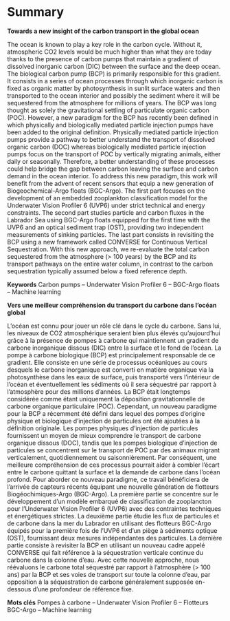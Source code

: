 # Summary {.unnumbered}

**Towards a new insight of the carbon transport in the global ocean**

The ocean is known to play a key role in the carbon cycle. Without it, atmospheric CO2 levels would be much higher than what they are today thanks to the presence of carbon pumps that maintain a gradient of dissolved inorganic carbon (DIC) between the surface and the deep ocean. The biological carbon pump (BCP) is primarily responsible for this gradient. It consists in a series of ocean processes through which inorganic carbon is fixed as organic matter by photosynthesis in sunlit surface waters and then transported to the ocean interior and possibly the sediment where it will be sequestered from the atmosphere for millions of years. The BCP was long thought as solely the gravitational settling of particulate organic carbon (POC). However, a new paradigm for the BCP has recently been defined in which physically and biologically mediated particle injection pumps have been added to the original definition. Physically mediated particle injection pumps provide a pathway to better understand the transport of dissolved organic carbon (DOC) whereas biologically mediated particle injection pumps focus on the transport of POC by vertically migrating animals, either daily or seasonally. Therefore, a better understanding of these processes could help bridge the gap between carbon leaving the surface and carbon demand in the ocean interior. To address this new paradigm, this work will benefit from the advent of recent sensors that equip a new generation of Biogeochemical-Argo floats (BGC-Argo). The first part focuses on the development of an embedded zooplankton classification model for the Underwater Vision Profiler 6 (UVP6) under strict technical and energy constraints. The second part studies particle and carbon fluxes in the Labrador Sea using BGC-Argo floats equipped for the first time with the UVP6 and an optical sediment trap (OST), providing two independent measurements of sinking particles. The last part consists in revisiting the BCP using a new framework called CONVERSE for Continuous Vertical Sequestration. With this new approach, we re-evaluate the total carbon sequestered from the atmosphere (> 100 years) by the BCP and its transport pathways on the entire water column, in contrast to the carbon sequestration typically assumed below a fixed reference depth.

**Keywords** Carbon pumps -- Underwater Vision Profiler 6 -- BGC-Argo floats -- Machine learning

```{=latex}
\newpage
```

**Vers une meilleur compréhension du transport du carbone dans l'océan global**

L'océan est connu pour jouer un rôle clé dans le cycle du carbone. Sans lui, les niveaux de CO2 atmosphérique seraient bien plus élevés qu'aujourd'hui grâce à la présence de pompes à carbone qui maintiennent un gradient de carbone inorganique dissous (DIC) entre la surface et le fond de l'océan. La pompe à carbone biologique (BCP) est principalement responsable de ce gradient. Elle consiste en une série de processus océaniques au cours desquels le carbone inorganique est converti en matière organique via la photosynthèse dans les eaux de surface, puis transporté vers l'intérieur de l'océan et éventuellement les sédiments où il sera séquestré par rapport à l'atmosphère pour des millions d'années. La BCP était longtemps considérée comme étant uniquement la déposition gravitationnelle de carbone organique particulaire (POC). Cependant, un nouveau paradigme pour la BCP a récemment été défini dans lequel des pompes d'origine physique et biologique d'injection de particules ont été ajoutées à la définition originale. Les pompes physiques d'injection de particules fournissent un moyen de mieux comprendre le transport de carbone organique dissous (DOC), tandis que les pompes biologique d'injection de particules se concentrent sur le transport de POC par des animaux migrant verticalement, quotidiennement ou saisonnièrement. Par conséquent, une meilleure compréhension de ces processus pourrait aider à combler l'écart entre le carbone quittant la surface et la demande de carbone dans l'océan profond. Pour aborder ce nouveau paradigme, ce travail bénéficiera de l'arrivée de capteurs récents équipant une nouvelle génération de flotteurs Biogéochimiques-Argo (BGC-Argo). La première partie se concentre sur le développement d'un modèle embarqué de classification de zooplancton pour l'Underwater Vision Profiler 6 (UVP6) avec des contraintes techniques et énergétiques strictes. La deuxième partie étudie les flux de particules et de carbone dans la mer du Labrador en utilisant des flotteurs BGC-Argo équipés pour la première fois de l'UVP6 et d'un piège à sédiments optique (OST), fournissant deux mesures indépendantes des particules. La dernière partie consiste à revisiter la BCP en utilisant un nouveau cadre appelé CONVERSE qui fait référence à la séquestration verticale continue du carbone dans la colonne d'eau. Avec cette nouvelle approche, nous réévaluons le carbone total séquestré par rapport à l'atmosphère (\> 100 ans) par la BCP et ses voies de transport sur toute la colonne d'eau, par opposition à la séquestration de carbone généralement supposée en-dessous d'une profondeur de référence fixe.

**Mots clés** Pompes à carbone -- Underwater Vision Profiler 6 -- Flotteurs BGC-Argo -- Machine learning